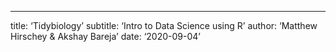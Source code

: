 ---
title: 'Tidybiology'
subtitle: 'Intro to Data Science using R'
author: 'Matthew Hirschey & Akshay Bareja'
date: '2020-09-04'
